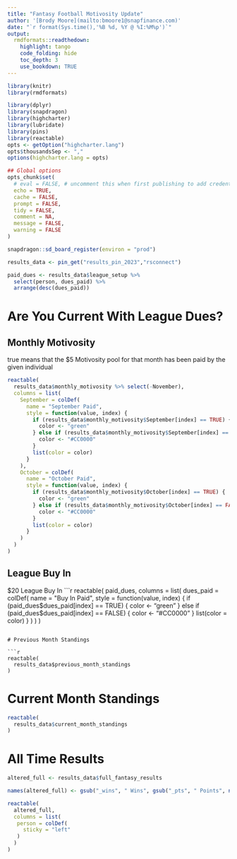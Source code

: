 ```yaml
---
title: "Fantasy Football Motivosity Update"
author: '[Brody Moore](mailto:bmoore1@snapfinance.com)'
date: "`r format(Sys.time(),'%B %d, %Y @ %I:%M%p')`"
output:
  rmdformats::readthedown:
    highlight: tango
    code_folding: hide
    toc_depth: 3
    use_bookdown: TRUE
---
```


```r
library(knitr)
library(rmdformats)

library(dplyr)
library(snapdragon)
library(highcharter)
library(lubridate)
library(pins)
library(reactable)
opts <- getOption("highcharter.lang")
opts$thousandsSep <- ","
options(highcharter.lang = opts)

## Global options
opts_chunk$set(
  # eval = FALSE, # uncomment this when first publishing to add credentials
  echo = TRUE,
  cache = FALSE,
  prompt = FALSE,
  tidy = FALSE,
  comment = NA,
  message = FALSE,
  warning = FALSE
)

snapdragon::sd_board_register(environ = "prod")
```

```r
results_data <- pin_get("results_pin_2023","rsconnect")

paid_dues <- results_data$league_setup %>% 
  select(person, dues_paid) %>% 
  arrange(desc(dues_paid))

```

# Are You Current With League Dues? {.tabset}

## Monthly Motivosity

true means that the $5 Motivosity pool for that month has been paid by the given individual

```r
reactable(
  results_data$monthly_motivosity %>% select(-November),
  columns = list(
    September = colDef(
      name = "September Paid",
      style = function(value, index) {
        if (results_data$monthly_motivosity$September[index] == TRUE) {
          color <- "green"
        } else if (results_data$monthly_motivosity$September[index] == FALSE) {
          color <- "#CC0000"
        }
        list(color = color)
      }
    ),
    October = colDef(
      name = "October Paid",
      style = function(value, index) {
        if (results_data$monthly_motivosity$October[index] == TRUE) {
          color <- "green"
        } else if (results_data$monthly_motivosity$October[index] == FALSE) {
          color <- "#CC0000"
        }
        list(color = color)
      }
    )
  )
)
```

## League Buy In
 
$20 League Buy In
```r
reactable(
  paid_dues,
  columns = list(
    dues_paid = colDef(
      name = "Buy In Paid",
      style = function(value, index) {
        if (paid_dues$dues_paid[index] == TRUE) {
          color <- "green"
        } else if (paid_dues$dues_paid[index] == FALSE) {
          color <- "#CC0000"
        }
        list(color = color)
      }
    )
  )
)

```

# Previous Month Standings

```r
reactable(
  results_data$previous_month_standings
)
```

# Current Month Standings

```r
reactable(
  results_data$current_month_standings
)
```

# All Time Results 

```r
altered_full <- results_data$full_fantasy_results

names(altered_full) <- gsub("_wins", " Wins", gsub("_pts", " Points", names(altered_full)))

reactable(
  altered_full,
  columns = list(
   person = colDef(
     sticky = "left"
   )
  )
)
```





